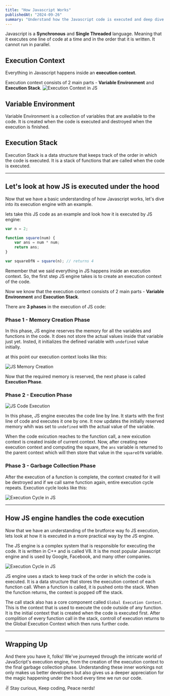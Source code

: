 ```yaml
---
title: "How Javascript Works"
publishedAt: "2024-09-26"
summary: "Understand how the Javascript code is executed and deep dive into its execution engine."
---
```


Javascript is a **Synchronous** and **Single Threaded** language. Meaning that it executes one line of code at a time and in the order that it is written. It cannot run in parallel.

## Execution Context
Everything in Javascript happens inside an **execution context**.

Execution context consists of 2 main parts - **Variable Environment** and **Execution Stack**.
![Execution Context in JS](/js-execution-context.png)

## Variable Environment

Variable Environment is a collection of variables that are available to the code. It is created when the code is executed and destroyed when the execution is finished.

## Execution Stack

Execution Stack is a data structure that keeps track of the order in which the code is executed. It is a stack of functions that are called when the code is executed.

---

## Let's look at how JS is executed under the hood
Now that we have a basic understanding of how Javascript works, let's dive into its execution engine with an example.

lets take this JS code as an example and look how it is executed by JS engine:

```js
var n = 2;

function square(num) {
    var ans = num * num;
    return ans;
}

var squareOfN = square(n); // returns 4
```

Remember that we said everything in JS happens inside an execution context. So, the first step JS engine takes is to create an execution context of the code.

Now we know that the execution context consists of 2 main parts - **Variable Environment** and **Execution Stack**.

There are **3 phases** in the execution of JS code:

### Phase 1 - Memory Creation Phase

In this phase, JS engine reserves the memory for all the variables and functions in the code. It does not store the actual values inside that variable just yet. Insted, it initializes the defined variable with `undefined` value initially.

at this point our execution context looks like this:

![JS Memory Creation](/js-memory-creation.png)

Now that the required memory is reserved, the next phase is called **Execution Phase**.

### Phase 2 - Execution Phase

![JS Code Execution](/js-code-execution.png)

In this phase, JS engine executes the code line by line. It starts with the first line of code and executes it one by one. It now updates the initially reserved memory whih was set to `undefined` with the actual value of the variable.

When the code exicution reaches to the function call, a new exicution context is created inside of current context.
Now, after creating new execution context and computing the square, the `ans` variable is returned to the parent context which will then store that value in the `squareOfN` variable.

### Phase 3 - Garbage Collection Phase

After the execution of a function is complete, the context created for it will be destroyed and if we call same function again, entire execution cycle repeats. Execution cycle looks like this:

![Execution Cycle in JS](/js-execution-cycle.png)

---

## How JS engine handles the code execution

Now that we have an understanding of the brutforce way fo JS execution, lets look at how it is executed in a more practical way by the JS engine.

The JS engine is a complex system that is responsible for executing the code. It is written in C++ and is called V8. It is the most popular Javascript engine and is used by Google, Facebook, and many other companies.

![Execution Cycle in JS](/js-execution-in-engine.png)

JS engine uses a stack to keep track of the order in which the code is executed. It is a data structure that stores the execution context of each function call. When a function is called, it is pushed onto the stack. When the function returns, the context is popped off the stack.

The call stack also has a core component called `Global Execution Context`. This is the context that is used to execute the code outside of any function. It is the initial context that is created when the code is executed first. After complition of every function call in the stack, controll of execution returns to the Global Execution Context which then runs further code.

---

## Wrapping Up

And there you have it, folks! We've journeyed through the intricate world of JavaScript's execution engine, from the creation of the execution context to the final garbage collection phase. Understanding these inner workings not only makes us better developers but also gives us a deeper appreciation for the magic happening under the hood every time we run our code.

✌️ Stay curious, Keep coding, Peace nerds!

